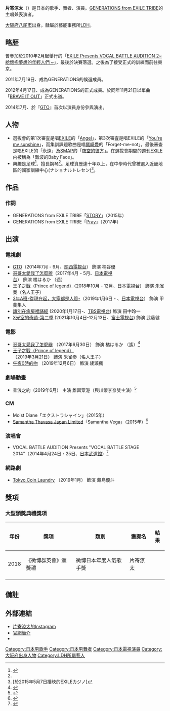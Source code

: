 {{blpsources|time=2020-12-01}}
{{藝人
| 姓名     =片寄涼太
| 類型     = 男藝人
| 圖片     = Ryota Katayose in Taiwan in 2019.png
| 圖片尺寸 = 
| 圖片簡介 = 
| 本名     =  
| 外文名   = 
| 外文     = ja
| 羅馬拼音 = 
| 英文名   = 
| 暱稱     = 片寶、片片
| 其他藝名 = 
| 國籍     = {{JPN}}
| 出生日期 = {{birth_date_and_age|1994|8|29}}
| 出生地點 = {{JPN}}[[大阪府|大阪府]][[八尾市|八尾市]]
| 逝世日期 = 
| 逝世地點 = 
| 職業     =[[歌手|歌手]] 、[[舞者|舞者]]、[[演員|演員]]
| 語言     = 日語
| 教育程度 = 
| 宗教信仰 = 
| 配偶     = 
| 兒女     =
| 父母     =
| 音樂類型 = 
| 演奏樂器 = 鋼琴
| 出身地   = 
| 出道作   = 
| 出道日期 = 
| 代表作品 =[[3年A班-從現在起，大家都是人質-|3年A班-從現在起，大家都是人質-]]、[[哥哥太愛我了怎麼辦|哥哥太愛我了怎麼辦]]、[[午夜0時的吻|午夜0時的吻]]
| 活躍年代 = 2011年至今
| 唱片公司 = [[rhythm_zone|rhythm zone]]
| 經紀公司 = [[LDH_(藝能事務所)|LDH]]
| 網站     =
| 相關團體 = [[GENERATIONS_from_EXILE_TRIBE|GENERATIONS from EXILE TRIBE]]<br />
| 獎項     = 
| IMDb     = 
}}
{{japanese|japanese=片寄 涼太|kana=かたよせ りょうた|romaji=Katayose Ryota}}

'''片寄涼太'''（{{bd|1994年|8月29日||}}）是日本的歌手、舞者、演員。[[GENERATIONS_from_EXILE_TRIBE|GENERATIONS from EXILE TRIBE]]的主唱兼表演者。

[[大阪府|大阪府]][[八尾市|八尾市]]出身。隸屬於藝能事務所[[LDH_(藝能事務所)|LDH]]。

== 略歴 ==
<!-- 只記述個人活動 -->
曽參加於2010年2月起舉行的「[[EXILE_Presents_VOCAL_BATTLE_AUDITION_2~_給懷抱夢想的年輕人們_~|EXILE Presents VOCAL BATTLE AUDITION 2~ 給懷抱夢想的年輕人們 ~]]」，最後於決賽落選。之後為了接受正式的訓練而前往東京。

2011年7月19日、成為GENERATIONS的候選成員。

2012年4月17日、成為GENERATIONS的正式成員。於同年11月21日以單曲「[[BRAVE_IT_OUT|BRAVE IT OUT]]」正式出道。

2014年7月、於『[[GTO_(2012年电视剧)|GTO]]』首次以演員身份參與演出。

== 人物 ==
* 選拔會的第1次審査是唱[[EXILE|EXILE]]的「[[給珍愛的未來|Angel]]」，第3次審査是唱EXILE的「[[Pure/You're_my_sunshine|You're my sunshine]]」，而集訓課題歌曲是唱[[尾崎豊|尾崎豊]]的「Forget-me-not」。最後審查是唱EXILE的「永遠」及[[SMAP|SMAP]]的「[[夜空的彼方|夜空的彼方]]」。在選拔會期間的[[週刊EXILE|週刊EXILE]]内被稱為「難波的Baby Face」。
* 興趣是足球<ref name="ldhartistmusician">{{Cite web|url= http://www.ldh.co.jp/artist/musician/generations/|title= GENERATIONS from EXILE TRIBE｜MUSICIAN｜ARTIST|date= |accessdate= 2013-09-29|publisher= LDH|archive-date= 2013-09-26|archive-url= https://web.archive.org/web/20130926083736/http://www.ldh.co.jp/artist/musician/generations/|dead-url= no}}</ref>、擅長鋼琴<ref name="ldhartistmusician"/>。足球資歷達十年以上，在中學時代曾被選入近畿地區的國家訓練中心(ナショナルトレセン)<ref>[於2015年5月7日播映的EXILEカジノ]</ref>。

== 作品 ==
=== 作詞 ===
* GENERATIONS from EXILE TRIBE「[[Sing_it_Loud|STORY]]」（2015年）
* GENERATIONS from EXILE TRIBE「[[没有眼泪的小丑抬头望着没有太阳和月亮的天空|Pray]]」（2017年）

== 出演 ==
=== 電視劇 ===
*[[GTO_(2012年電視劇)|GTO]]（2014年7月 - 9月、[[關西電視台|關西電視台]]）  飾演 桐谷優
*[[哥哥太愛我了怎麼辦|哥哥太愛我了怎麼辦]]（2017年4月 - 5月、[[日本電視台|日本電視台]]）  飾演 橘はるか （遥）
*[[王子之戰（Prince_of_legend）|王子之戰（Prince of legend）]]（2018年10月 - 12月、[[日本電視台|日本電視台]]）  飾演 朱雀奏（名人王子）
*[[3年A班-從現在起，大家都是人質-|3年A班-從現在起，大家都是人質-]]（2019年1月6日 - 、[[日本電視台|日本電視台]]）  飾演 甲斐隼人<br />
*[[請別在病房裡誦經|請別在病房裡誦經]] (2020年1月17日-、[[TBS電視台|TBS電視台]])  飾演 田中玲一
*[[X光室的奇蹟#第二季|X光室的奇蹟-第二季]] (2021年10月4日-12月13日、[[富士電視台|富士電視台]])  飾演 武藤健

=== 電影 ===
* [[哥哥太愛我了怎麼辦|哥哥太愛我了怎麼辦]]  （2017年6月30日） 飾演 橘はるか （遙）<ref>{{cite news|url=http://natalie.mu/eiga/news/202343|script-title=ja:土屋太鳳に千葉雄大と片寄涼太が急接近、「兄に愛されすぎて困ってます」映画化|newspaper=[[Natalie_(網站)|電影Natalie]]|publisher=Natasha|date=2016-09-19|accessdate=2016-09-19|language=ja|archive-date=2019-06-28|archive-url=https://web.archive.org/web/20190628172451/https://natalie.mu/eiga/news/202343|dead-url=no}}</ref>
* [[王子之戰（Prince_of_legend）|王子之戰（Prince of legend）]] （2019年3月21日） 飾演 朱雀奏（名人王子）
*[[午夜0時的吻|午夜0時的吻]]  （2019年12月6日） 飾演 綾瀨楓

=== 劇場動畫 ===
* [[乘浪之約|乘浪之約]]（2019年6月） 主演 雛罌粟港（與[[川榮李奈|川榮李奈]]雙主演）<ref name="natalie315923">{{cite web|url=https://natalie.mu/comic/news/315923|script-title=ja:湯浅政明監督の劇場アニメ「きみと、波にのれたら」片寄涼太×川栄李奈がW主演|work=Comic Natalie|publisher=Natasha|date=2019-01-15|accessdate=2019-01-15|language=ja|archive-date=2019-06-21|archive-url=https://web.archive.org/web/20190621021644/https://natalie.mu/comic/news/315923|dead-url=no}}</ref>

=== CM ===
* Moist Diane「エクストラシャイン」（2015年） 
* [[Samantha_Thavasa_Japan_Limited|Samantha Thavasa Japan Limited]]「Samantha Vega」（2015年）<ref>{{cite web|url=http://www.oricon.co.jp/news/2059628/full/|title=GENERATIONS、理想のデート披露にファン悲鳴|publisher=ORICON STYLE|date=2015-09-24|accessdate=2015-09-25|archive-date=2019-12-20|archive-url=https://web.archive.org/web/20191220093019/https://www.oricon.co.jp/news/2059628/full/|dead-url=no}}</ref>

=== 演唱會 ===
*VOCAL BATTLE AUDITION Presents "VOCAL BATTLE STAGE 2014"（2014年4月24日・25日、[[日本武道館|日本武道館]]）<ref>{{Cite web |author= |date=2014-02-10 |url=http://exiletribe-perfectyear.com/vocal_battle_stage/ |title=EXILE TRIBE PERFECT YEAR 2014 |work=EXILE TRIBE PERFECT YEAR 2014オフィシャルサイト |publisher=LDH |accessdate=2014-03-07 |archive-date=2015-02-11 |archive-url=https://web.archive.org/web/20150211020026/http://exiletribe-perfectyear.com/vocal_battle_stage/ |dead-url=no }}</ref>

===網路劇===
* [[Tokyo_Coin_Laundry|Tokyo Coin Laundry]] （2019年1月） 飾演 藏島優斗

== 獎項 ==
=== 大型頒獎典禮獎項 ===	
{| class="wikitable" style="text-align:center;font-size:90%;"
|-
! 年份
! 獎項
! 類別
! 獲提名
! 結果
|-
| 2018 
| 《微博群英會》頒獎禮
| 微博日本年度人氣歌手獎
| 片寄涼太  
| {{won}}
|-
|}

== 備註 ==
{{Reflist}}

== 外部連結 ==
* [https://www.instagram.com/ryota_katayose__official/ 片寄涼太的Instagram] {{Wayback|url=https://www.instagram.com/ryota_katayose__official/ |date=20180923043201 }}
* [https://web.archive.org/web/20170602121626/http://www.ldh.co.jp/artist/musician/generations/member/katayose/ 官網簡介]
* {{Official|http://m.tribe-m.jp/artist/index/38}}

{{GENERATIONS}}
{{normdaten}}
{{DEFAULTSORT:Katayose Ryota}}
[[Category:日本男歌手|Category:日本男歌手]]
[[Category:日本男舞者|Category:日本男舞者]]
[[Category:日本電視演員|Category:日本電視演員]]
[[Category:大阪府出身人物|Category:大阪府出身人物]]
[[Category:LDH所屬藝人|Category:LDH所屬藝人]]